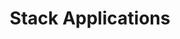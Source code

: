 ---
id: "ds_med_015"
questionType: "MULTIPLE_CHOICE"
title: "Stack Applications"
description: "Which of the following is a common application of stacks?"
difficulty: "MEDIUM"
category: "Data Structures"
options:
  - "Shortest path"
  - "Expression evaluation"
  - "Sorting"
  - "Hashing"
correctAnswer: 1
---